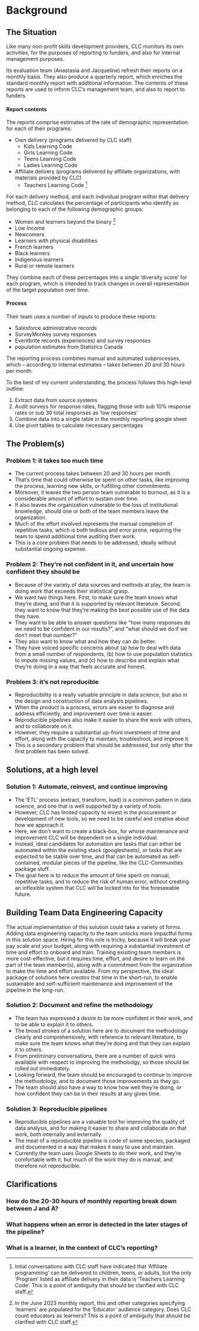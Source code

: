 # Background

## The Situation

Like many non-profit skills development providers, CLC monitors its own activities, for the purposes of reporting to funders, and also for internal management purposes. 

Its evaluation team (Anastasia and Jacqueline) refresh their reports on a monthly basis. 
They also produce a quarterly report, which enriches the standard monthly report with additional information. 
The contents of these reports are used to inform CLC's management team, and also to report to funders.

#### Report contents

The reports comprise estimates of the rate of demographic representation for each of their programs: 

- Own delivery (programs delivered by CLC staff)
    - Kids Learning Code
    - Girls Learning Code
    - Teens Learning Code
    - Ladies Learning Code
- Affiliate delivery (programs delivered by affiliate organizations, with materials provided by CLC)
    - Teachers Learning Code [^affiliate-ambiguity]

[^affiliate-ambiguity]: 
    Intial conversations with CLC staff have indicated that 'Affiliate programming' can be delivered to children, teens, or adults, but the only 'Program' listed as affiliate delivery in their data is 'Teachers Learning Code'. This is a point of ambiguity that should be clarified with CLC staff.

For each delivery method, and each individual program within that delivery method, CLC calculates the percentage of participants who identify as belonging to each of the following demographic groups: 

- Women and learners beyond the binary [^educator-ambiguity]
- Low Income
- Newcomers
- Learners with physical disabilities
- French learners
- Black learners
- Indigenous learners
- Rural or remote learners

They combine each of these percentages into a single 'diversity score' for each program, which is intended to track changes in overall representation of the target population over time. 

[^educator-ambiguity]: 
    In the June 2023 monthly report, this and other categories specifying 'learners' are populated for the 'Educator' audience category. Does CLC count educators as learners? This is a point of ambiguity that should be clarified with CLC staff.

#### Process

Their team uses a number of inputs to produce these reports:

- Salesforce administrative records
- SurveyMonkey survey responses
- Eventbrite records (experiences) and survey responses
- population estimates from Statistics Canada

The reporting process combines manual and automated subprocesses, which -- according to internal estimates -- takes between 20 and 30 hours per month. 

To the best of my current understanding, the process follows this high-level outline: 

1. Extract data from source systems
2. Audit surveys for response rates, flagging those with sub 10% response rates or sub 30 total responses as 'low responses' 
3. Combine data into a single table in the monthly reporting google sheet
4. Use pivot tables to calculate necessary percentages

## The Problem(s)

### Problem 1: it takes too much time

- The current process takes between 20 and 30 hours per month.
- That's time that could otherwise be spent on other tasks, like improving the process, learning new skills, or fulfilling other commitments.
- Moreover, it leaves the two person team vulnerable to burnout, as it is a considerable amount of effort to sustain over time. 
- It also leaves the organization vulnerable to the loss of institutional knowledge, should one or both of the team members leave the organization.
- Much of the effort involved represents the manual completion of repetitive tasks, which is both tedious and error prone, requiring the team to spend additional time auditing their work.
- This is a core problem that needs to be addressed, ideally without substantial ongoing expense. 

### Problem 2: They're not confident in it, and uncertain how confident they should be

- Because of the variety of data sources and methods at play, the team is doing work that exceeds their statistical grasp. 
- We want two things here. First, to make sure the team knows what they're doing, and that it is supported by relevant literature. Second, they want to know that they're making the best possible use of the data they have. 
- They want to be able to answer questions like "how many responses do we need to be confident in our results?", and "what should we do if we don't meet that number?"
- They also want to know what and how they can do better. 
- They have voiced specific concerns about (a) how to deal with data from a small number of respondents, (b) how to use population statistics to impute missing values, and (c) how to describe and explain what they're doing in a way that feels accurate and honest.

### Problem 3: it's not reproducible

- Reproducibility is a really valuable principle in data science, but also in the design and construction of data analysis pipelines. 
- When the product is a process, errors are easier to diagnose and address efficiently, and improvement over time is easier. 
- Reproducible pipelines also make it easier to share the work with others, and to collaborate on it.
- However, they require a substantial up-front investment of time and effort, along with the capacity to maintain, troubleshoot, and improve it. 
- This is a secondary problem that should be addressed, but only after the first problem has been solved. 

## Solutions, at a high level

### Solution 1: Automate, reinvest, and continue improving

- The 'ETL' process (extract, transform, load) is a common pattern in data science, and one that is well supported by a variety of tools.
- However, CLC has limited capacity to invest in the procurement or development of new tools, so we need to be careful and creative about how we approach it.
- Here, we don't want to create a black-box, for whose maintenance and improvement CLC will be dependent on a single individual.
- Instead, ideal candidates for automation are tasks that can either be automated within the existing stack (googlesheets), or tasks that are expected to be stable over time, and that can be automated as self-contained, modular pieces of the pipeline, like the CLC-Communities package stuff. 
- The goal here is to reduce the amount of time spent on manual, repetitive tasks, and to reduce the risk of human error, without creating an inflexible system that CLC will be locked into for the foreseeable future.

:::{.callout-note}
## Building Team Data Engineering Capacity

The actual implementation of this solution could take a variety of forms. 
Adding data engineering capacity to the team unlocks more impactful forms in this solution space. 
Hiring for this role is tricky, because it will break your pay scale and your budget, along with requiring a substantial investment of time and effort to onboard and train.
Training exisiting team members is more cost-effective, but it requires time, effort, and desire to learn on the part of the team member(s), along with a commitment from the organization to make the time and effort available.
From my perspective, the ideal package of solutions here _creates_ that time in the short-run, to enable sustainable and self-sufficient maintenance and improvement of the pipeline in the long-run. 
:::

### Solution 2: Document and refine the methodology

- The team has expressed a desire to be more confident in their work, and to be able to explain it to others.
- The broad strokes of a solution here are to document the methodology clearly and comprehensively, with reference to relevant literature, to make sure the team knows what they're doing and that they can explain it to others. 
- From preliminary conversations, there are a number of quick wins available with respect to improving the metholodgy, so those should be rolled out immediately. 
- Looking forward, the team should be encouraged to continue to improve the methodology, and to document those improvements as they go.
- The team should also have a way to know how well they're doing, or how confident they can be in their results at any given time. 

### Solution 3: Reproducible pipelines

- Reproducible pipelines are a valuable tool for improving the quality of data analysis, and for making it easier to share and collaborate on that work, both internally and externally.
- The meat of a reproducible pipeline is code of some species, packaged and documented in a way that makes it easy to use and maintain.
- Currently the team uses Google Sheets to do their work, and they're comfortable with it, but much of the work they do is manual, and therefore not reproducible. 

## Clarifications

### How do the 20-30 hours of monthly reporting break down between J and A?

### What happens when an error is detected in the later stages of the pipeline? 

### What is a learner, in the context of CLC's reporting? 
